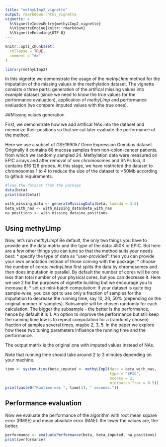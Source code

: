```yaml
---
title: "methyLImp2_vignette"
output: rmarkdown::html_vignette
vignette: >
  %\VignetteIndexEntry{methyLImp2_vignette}
  %\VignetteEngine{knitr::rmarkdown}
  %\VignetteEncoding{UTF-8}
---
```


```r
knitr::opts_chunk$set(
  collapse = TRUE,
  comment = "#>"
)
```

```r
library(methyLImp2)
```

In this vignette we demonstrate the usage of the *methyLImp* method for the imputation of the missing values in the methylation dataset. The vignette consists o three parts: generation of the artifical missing values into example dataset (since we need to know the true values for the performance evaluation), application of *methyLImp* and performance evaluation (we compare imputed values with the true ones).

##Missing values generation

First, we demonstrate how we add artifical NAs into the dataset and memorize their positions so that we cal later evaluate the performance of the method.

Here we use a subset of GSE199057 Gene Expression Omnibus dataset. Originally it contains 68 mucosa samples from non-colon-cancer patients, from which we randomly sampled 24. Methylation data were measured on EPIC arrays and after removal of sex chromosomes and SNPs loci, it contains 816 126 probes. At this stage, we have restricted the dataset to chromosomes 1 to 4 to reduce the size of the dataset to \<50Mb according to github requirements. 

```r
#load the dataset from the package
data(beta)
print(dim(beta))

with_missing_data <- generateMissingData(beta, lambda = 3.5)
beta_with_nas <- with_missing_data$beta_with_nas
na_positions <- with_missing_data$na_positions
```

## Using methyLImp

Now, let's run *methyLImp*! Be default, the only two things you have to provide are the data matrix and the type of the data: 450K or EPIC. But here are a few other things you can tune so that the method suits your needs best: \* specify the type of data as "user-provided": then you can provide your own annotation instead of those coming with the package; \* choose the number of cores: *methyLImp* first splits the data by chromosomes and then does imputation in parallel. By default the number of cores will be one less than total number of your physical cores, but you can decrease it. Here we use 2 for the purposes of vignette building but we encourage you to increase it; \* set up mini-batch computation: if your dataset is quite big sample-wise, you can opt to use only a fraction of samples for the imputation to decrease the running time, say 10, 20, 50% (depending on the original number of samples). Subsample will be chosen randomly for each calculation. The bigger the subsample - the better is the performance, hence by default it is 1. An option to improve the performance but still keep the running time low is to repeat computation for a (randomly chosen) fraction of samples several times, maybe 2, 3, 5. In the paper we explore how these two tuning parameters influence the running time and the performance.

The output matrix is the original one with imputed values instead of NAs.

Note that running time should take around 2 to 3 minutes depending on your machine.

```r
time <- system.time(beta_imputed <- methyLImp2(data = beta_with_nas, 
                                               type = "EPIC", 
                                               ncores = 2,
                                               minibatch_frac = 0.5))
print(paste0("Runtime was ", time[3], " seconds."))
```

## Performance evaluation

Now we evaluate the performance of the algorithm with root mean square error (RMSE) and mean absolute error (MAE): the lower the values are, the better.

```r
performance <- evaluatePerformance(beta, beta_imputed, na_positions)
print(performance)
```
